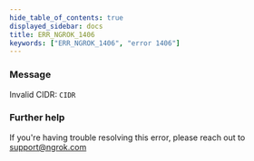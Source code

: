 ```yaml
---
hide_table_of_contents: true
displayed_sidebar: docs
title: ERR_NGROK_1406
keywords: ["ERR_NGROK_1406", "error 1406"]
---
```


### Message

Invalid CIDR: `CIDR`

### Further help

If you're having trouble resolving this error, please reach out to [support@ngrok.com](mailto:support@ngrok.com?subject=Help%20with%20ERR_NGROK_1406)
